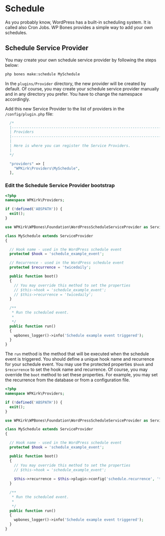 
# Schedule

As you probably know, WordPress has a built-in scheduling system. It is called also Cron Jobs. WP Bones provides a simple way to add your own schedules.

## Schedule Service Provider

You may create your own schedule service provider by following the steps below:

```sh copy
php bones make:schedule MySchedule
```

In the `plugins/Provider` directory, the new provider will be created by default. Of course, you may create your schedule service provider manually and in any directory you prefer. You have to change the namespace accordingly.

Add this new Service Provider to the list of providers in the `/config/plugin.php` file:

```php filename="config/plugin.php" copy
  /*
  |--------------------------------------------------------------------------
  | Providers
  |--------------------------------------------------------------------------
  |
  | Here is where you can register the Service Providers.
  |
  */

  "providers" => [
    "WPKirk\Providers\MySchedule",
  ],
```

### Edit the Schedule Service Provider bootstrap

```php copy
<?php
namespace WPKirk\Providers;

if (!defined('ABSPATH')) {
  exit();
}

use WPKirk\WPBones\Foundation\WordPressScheduleServiceProvider as ServiceProvider;

class MySchedule extends ServiceProvider
{

  // Hook name - used in the WordPress schedule event
  protected $hook = 'schedule_example_event';

  // Recurrence - used in the WordPress schedule event
  protected $recurrence = 'twicedaily';

  public function boot()
  {
    // You may override this method to set the properties
    // $this->hook = 'schedule_example_event';
    // $this->recurrence = 'twicedaily';
  }

  /**
   * Run the scheduled event.
   *
   */
  public function run()
  {
    wpbones_logger()->info('Schedule example event triggered');
  }
}
```

The `run` method is the method that will be executed when the schedule event is triggered.
You should define a unique hook name and recurrence for your schedule event.
You may use the protected properties `$hook` and `$recurrence` to set the hook name and recurrence. Of course, you may override the `boot` method to set these properties.
For example, you may set the recurrence from the database or from a configuration file.

```php copy
<?php
namespace WPKirk\Providers;

if (!defined('ABSPATH')) {
  exit();
}

use WPKirk\WPBones\Foundation\WordPressScheduleServiceProvider as ServiceProvider;

class MySchedule extends ServiceProvider
{

  // Hook name - used in the WordPress schedule event
  protected $hook = 'schedule_example_event';

  public function boot()
  {
    // You may override this method to set the properties
    // $this->hook = 'schedule_example_event';
    
    $this->recurrence = $this->plugin->config('schedule.recurrence', 'twicedaily');
  }

  /**
   * Run the scheduled event.
   *
   */
  public function run()
  {
    wpbones_logger()->info('Schedule example event triggered');
  }
}
```


